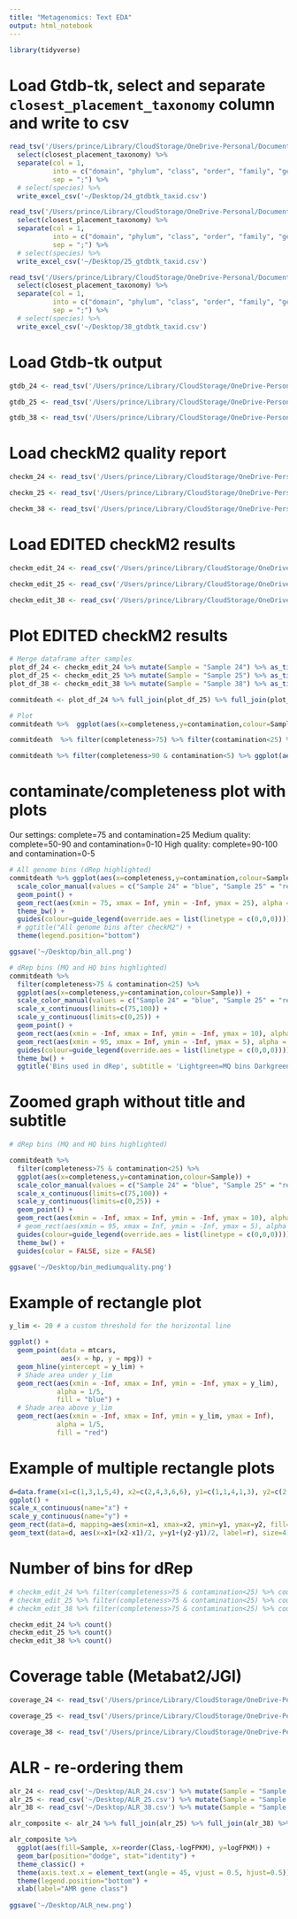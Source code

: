 ```yaml
---
title: "Metagenomics: Text EDA"
output: html_notebook
---
```


```r
library(tidyverse)
```

# Load Gtdb-tk, select and separate `closest_placement_taxonomy` column and write to csv
```r
read_tsv('/Users/prince/Library/CloudStorage/OneDrive-Personal/Documents/DTU/Courses/Metagenomics/Meta_Gtdbtk/24_gtdbtk.bac120.summary.tsv') %>% 
  select(closest_placement_taxonomy) %>% 
  separate(col = 1,
           into = c("domain", "phylum", "class", "order", "family", "genus", "species"), 
           sep = ";") %>%  
  # select(species) %>% 
  write_excel_csv('~/Desktop/24_gtdbtk_taxid.csv')

read_tsv('/Users/prince/Library/CloudStorage/OneDrive-Personal/Documents/DTU/Courses/Metagenomics/Meta_Gtdbtk/25_gtdbtk.bac120.summary.tsv') %>% 
  select(closest_placement_taxonomy) %>% 
  separate(col = 1,
           into = c("domain", "phylum", "class", "order", "family", "genus", "species"), 
           sep = ";") %>% 
  # select(species) %>% 
  write_excel_csv('~/Desktop/25_gtdbtk_taxid.csv')

read_tsv('/Users/prince/Library/CloudStorage/OneDrive-Personal/Documents/DTU/Courses/Metagenomics/Meta_Gtdbtk/38_gtdbtk.bac120.summary.tsv') %>% 
  select(closest_placement_taxonomy) %>% 
  separate(col = 1,
           into = c("domain", "phylum", "class", "order", "family", "genus", "species"), 
           sep = ";") %>% 
  # select(species) %>% 
  write_excel_csv('~/Desktop/38_gtdbtk_taxid.csv')
```

# Load Gtdb-tk output
```r
gtdb_24 <- read_tsv('/Users/prince/Library/CloudStorage/OneDrive-Personal/Documents/DTU/Courses/Metagenomics/Meta_Gtdbtk/24_gtdbtk.bac120.summary.tsv') 

gtdb_25 <- read_tsv('/Users/prince/Library/CloudStorage/OneDrive-Personal/Documents/DTU/Courses/Metagenomics/Meta_Gtdbtk/25_gtdbtk.bac120.summary.tsv')

gtdb_38 <- read_tsv('/Users/prince/Library/CloudStorage/OneDrive-Personal/Documents/DTU/Courses/Metagenomics/Meta_Gtdbtk/38_gtdbtk.bac120.summary.tsv') 
```

# Load checkM2 quality report 
```r
checkm_24 <- read_tsv('/Users/prince/Library/CloudStorage/OneDrive-Personal/Documents/DTU/Courses/Metagenomics/checkM2_original_AND_edit_quality_report/sample24_quality_report.tsv')

checkm_25 <- read_tsv('/Users/prince/Library/CloudStorage/OneDrive-Personal/Documents/DTU/Courses/Metagenomics/checkM2_original_AND_edit_quality_report/sample25_quality_report.tsv')

checkm_38 <- read_tsv('/Users/prince/Library/CloudStorage/OneDrive-Personal/Documents/DTU/Courses/Metagenomics/checkM2_original_AND_edit_quality_report/sample38_quality_report.tsv')
```

# Load EDITED checkM2 results 
```r
checkm_edit_24 <- read_csv('/Users/prince/Library/CloudStorage/OneDrive-Personal/Documents/DTU/Courses/Metagenomics/checkM2_original_AND_edit_quality_report/sample24_EDITED_quality_report.csv')

checkm_edit_25 <- read_csv('/Users/prince/Library/CloudStorage/OneDrive-Personal/Documents/DTU/Courses/Metagenomics/checkM2_original_AND_edit_quality_report/sample25_EDITED_quality_report.csv')

checkm_edit_38 <- read_csv('/Users/prince/Library/CloudStorage/OneDrive-Personal/Documents/DTU/Courses/Metagenomics/checkM2_original_AND_edit_quality_report/sample38_EDITED_quality_report.csv')
```

# Plot EDITED checkM2 results
```r
# Merge dataframe after samples
plot_df_24 <- checkm_edit_24 %>% mutate(Sample = "Sample 24") %>% as_tibble()
plot_df_25 <- checkm_edit_25 %>% mutate(Sample = "Sample 25") %>% as_tibble()
plot_df_38 <- checkm_edit_38 %>% mutate(Sample = "Sample 38") %>% as_tibble()

commitdeath <- plot_df_24 %>% full_join(plot_df_25) %>% full_join(plot_df_38)

# Plot
commitdeath %>%  ggplot(aes(x=completeness,y=contamination,colour=Sample))+geom_point()+ggtitle("Bins after checkM2")

commitdeath  %>% filter(completeness>75) %>% filter(contamination<25) %>%  ggplot(aes(x=completeness,y=contamination,colour=Sample))+geom_point()+ggtitle("Our dRep settings")

commitdeath %>% filter(completeness>90 & contamination<5) %>% ggplot(aes(x=completeness,y=contamination,colour=Sample))+geom_point()+ggtitle("Only HQ bins")
```

# contaminate/completeness plot with plots 

Our settings: complete=75 and contamination=25
Medium quality: complete=50-90 and contamination=0-10
High quality: complete=90-100 and contamination=0-5
```r
# All genome bins (dRep highlighted)
commitdeath %>% ggplot(aes(x=completeness,y=contamination,colour=Sample)) + 
  scale_color_manual(values = c("Sample 24" = "blue", "Sample 25" = "red", "Sample 38" = "black")) +
  geom_point() +
  geom_rect(aes(xmin = 75, xmax = Inf, ymin = -Inf, ymax = 25), alpha = 0.005, fill = "white") + # dRep settings
  theme_bw() +
  guides(colour=guide_legend(override.aes = list(linetype = c(0,0,0)))) + # Remove boxes around legend
  # ggtitle("All genome bins after checkM2") +
  theme(legend.position="bottom")

ggsave('~/Desktop/bin_all.png')

# dRep bins (MQ and HQ bins highlighted)
commitdeath %>% 
  filter(completeness>75 & contamination<25) %>% 
  ggplot(aes(x=completeness,y=contamination,colour=Sample)) + 
  scale_color_manual(values = c("Sample 24" = "blue", "Sample 25" = "red", "Sample 38" = "black")) +
  scale_x_continuous(limits=c(75,100)) + 
  scale_y_continuous(limits=c(0,25)) +
  geom_point() +
  geom_rect(aes(xmin = -Inf, xmax = Inf, ymin = -Inf, ymax = 10), alpha = 0.005, fill = "green") + #Medium quality bin
  geom_rect(aes(xmin = 95, xmax = Inf, ymin = -Inf, ymax = 5), alpha = 0.01, fill = "green") + # High quality bin
  guides(colour=guide_legend(override.aes = list(linetype = c(0,0,0)))) + # Remove boxes around legend 
  theme_bw() +
  ggtitle('Bins used in dRep', subtitle = 'Lightgreen=MQ bins Darkgreen=HQ bins')
```

# Zoomed graph without title and subtitle
```r
# dRep bins (MQ and HQ bins highlighted)

commitdeath %>% 
  filter(completeness>75 & contamination<25) %>% 
  ggplot(aes(x=completeness,y=contamination,colour=Sample)) + 
  scale_color_manual(values = c("Sample 24" = "blue", "Sample 25" = "red", "Sample 38" = "black")) +
  scale_x_continuous(limits=c(75,100)) + 
  scale_y_continuous(limits=c(0,25)) +
  geom_point() +
  geom_rect(aes(xmin = -Inf, xmax = Inf, ymin = -Inf, ymax = 10), alpha = 0.005, fill = "green") + #Medium quality bin
  # geom_rect(aes(xmin = 95, xmax = Inf, ymin = -Inf, ymax = 5), alpha = 0.01, fill = "green") + # High quality bin
  guides(colour=guide_legend(override.aes = list(linetype = c(0,0,0)))) + # Remove boxes around legend 
  theme_bw() +
  guides(color = FALSE, size = FALSE)

ggsave('~/Desktop/bin_mediumquality.png')
```

# Example of rectangle plot
```r
y_lim <- 20 # a custom threshold for the horizontal line

ggplot() +
  geom_point(data = mtcars,
             aes(x = hp, y = mpg)) +
  geom_hline(yintercept = y_lim) +
  # Shade area under y_lim
  geom_rect(aes(xmin = -Inf, xmax = Inf, ymin = -Inf, ymax = y_lim),
            alpha = 1/5,
            fill = "blue") +
  # Shade area above y_lim
  geom_rect(aes(xmin = -Inf, xmax = Inf, ymin = y_lim, ymax = Inf),
            alpha = 1/5,
            fill = "red")
```


# Example of multiple rectangle plots
```r
d=data.frame(x1=c(1,3,1,5,4), x2=c(2,4,3,6,6), y1=c(1,1,4,1,3), y2=c(2,2,5,3,5), t=c('a','a','a','b','b'), r=c(1,2,3,4,5))
ggplot() + 
scale_x_continuous(name="x") + 
scale_y_continuous(name="y") +
geom_rect(data=d, mapping=aes(xmin=x1, xmax=x2, ymin=y1, ymax=y2, fill=t), color="black", alpha=0.5) +
geom_text(data=d, aes(x=x1+(x2-x1)/2, y=y1+(y2-y1)/2, label=r), size=4)
```

# Number of bins for dRep
```r
# checkm_edit_24 %>% filter(completeness>75 & contamination<25) %>% count() 
# checkm_edit_25 %>% filter(completeness>75 & contamination<25) %>% count() 
# checkm_edit_38 %>% filter(completeness>75 & contamination<25) %>% count() 

checkm_edit_24 %>% count()
checkm_edit_25 %>% count()
checkm_edit_38 %>% count()
```

# Coverage table (Metabat2/JGI)
```r
coverage_24 <- read_tsv('/Users/prince/Library/CloudStorage/OneDrive-Personal/Documents/DTU/Courses/Metagenomics/jgi_coverage_table/coverage_ERR2597524.txt')

coverage_25 <- read_tsv('/Users/prince/Library/CloudStorage/OneDrive-Personal/Documents/DTU/Courses/Metagenomics/jgi_coverage_table/coverage_ERR2597525.txt')

coverage_38 <- read_tsv('/Users/prince/Library/CloudStorage/OneDrive-Personal/Documents/DTU/Courses/Metagenomics/jgi_coverage_table/coverage_ERR2597538.txt')

```

# ALR - re-ordering them
```r
alr_24 <- read_csv('~/Desktop/ALR_24.csv') %>% mutate(Sample = "Sample 24") 
alr_25 <- read_csv('~/Desktop/ALR_25.csv') %>% mutate(Sample = "Sample 25")
alr_38 <- read_csv('~/Desktop/ALR_38.csv') %>% mutate(Sample = "Sample 38")

alr_composite <- alr_24 %>% full_join(alr_25) %>% full_join(alr_38) %>% select(c("Sample", "Class", "logFPKM"))

alr_composite %>%
  ggplot(aes(fill=Sample, x=reorder(Class,-logFPKM), y=logFPKM)) +
  geom_bar(position="dodge", stat="identity") + 
  theme_classic() +
  theme(axis.text.x = element_text(angle = 45, vjust = 0.5, hjust=0.5)) +
  theme(legend.position="bottom") +
  xlab(label="AMR gene class")
  
ggsave('~/Desktop/ALR_new.png')
```


